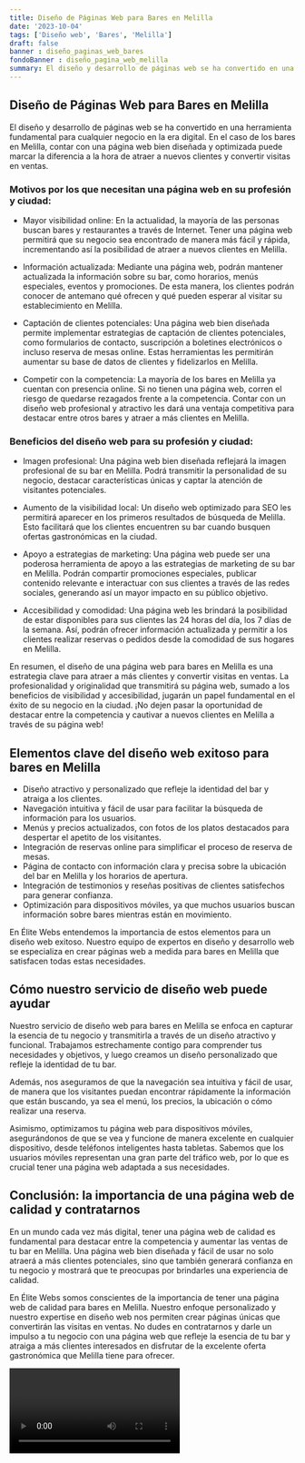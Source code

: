 ```yaml
---
title: Diseño de Páginas Web para Bares en Melilla
date: '2023-10-04'
tags: ['Diseño web', 'Bares', 'Melilla']
draft: false
banner : diseño_paginas_web_bares
fondoBanner : diseño_pagina_web_melilla
summary: El diseño y desarrollo de páginas web se ha convertido en una herramienta fundamental para cualquier negocio en la era digital. En el caso de los bares en Melilla, contar con una página web bien diseñada y optimizada puede marcar la diferencia a la hora de atraer a nuevos clientes y convertir visitas en ventas.
---
```


## Diseño de Páginas Web para Bares en Melilla

El diseño y desarrollo de páginas web se ha convertido en una herramienta fundamental para cualquier negocio en la era digital. En el caso de los bares en Melilla, contar con una página web bien diseñada y optimizada puede marcar la diferencia a la hora de atraer a nuevos clientes y convertir visitas en ventas.

### Motivos por los que necesitan una página web en su profesión y ciudad:

- Mayor visibilidad online: En la actualidad, la mayoría de las personas buscan bares y restaurantes a través de Internet. Tener una página web permitirá que su negocio sea encontrado de manera más fácil y rápida, incrementando así la posibilidad de atraer a nuevos clientes en Melilla.

- Información actualizada: Mediante una página web, podrán mantener actualizada la información sobre su bar, como horarios, menús especiales, eventos y promociones. De esta manera, los clientes podrán conocer de antemano qué ofrecen y qué pueden esperar al visitar su establecimiento en Melilla.

- Captación de clientes potenciales: Una página web bien diseñada permite implementar estrategias de captación de clientes potenciales, como formularios de contacto, suscripción a boletines electrónicos o incluso reserva de mesas online. Estas herramientas les permitirán aumentar su base de datos de clientes y fidelizarlos en Melilla.

- Competir con la competencia: La mayoría de los bares en Melilla ya cuentan con presencia online. Si no tienen una página web, corren el riesgo de quedarse rezagados frente a la competencia. Contar con un diseño web profesional y atractivo les dará una ventaja competitiva para destacar entre otros bares y atraer a más clientes en Melilla.

### Beneficios del diseño web para su profesión y ciudad:

- Imagen profesional: Una página web bien diseñada reflejará la imagen profesional de su bar en Melilla. Podrá transmitir la personalidad de su negocio, destacar características únicas y captar la atención de visitantes potenciales.

- Aumento de la visibilidad local: Un diseño web optimizado para SEO les permitirá aparecer en los primeros resultados de búsqueda de Melilla. Esto facilitará que los clientes encuentren su bar cuando busquen ofertas gastronómicas en la ciudad.

- Apoyo a estrategias de marketing: Una página web puede ser una poderosa herramienta de apoyo a las estrategias de marketing de su bar en Melilla. Podrán compartir promociones especiales, publicar contenido relevante e interactuar con sus clientes a través de las redes sociales, generando así un mayor impacto en su público objetivo.

- Accesibilidad y comodidad: Una página web les brindará la posibilidad de estar disponibles para sus clientes las 24 horas del día, los 7 días de la semana. Así, podrán ofrecer información actualizada y permitir a los clientes realizar reservas o pedidos desde la comodidad de sus hogares en Melilla.

En resumen, el diseño de una página web para bares en Melilla es una estrategia clave para atraer a más clientes y convertir visitas en ventas. La profesionalidad y originalidad que transmitirá su página web, sumado a los beneficios de visibilidad y accesibilidad, jugarán un papel fundamental en el éxito de su negocio en la ciudad. ¡No dejen pasar la oportunidad de destacar entre la competencia y cautivar a nuevos clientes en Melilla a través de su página web!

<GifSeo />

<Cta />

## Elementos clave del diseño web exitoso para bares en Melilla

- Diseño atractivo y personalizado que refleje la identidad del bar y atraiga a los clientes.
- Navegación intuitiva y fácil de usar para facilitar la búsqueda de información para los usuarios.
- Menús y precios actualizados, con fotos de los platos destacados para despertar el apetito de los visitantes.
- Integración de reservas online para simplificar el proceso de reserva de mesas.
- Página de contacto con información clara y precisa sobre la ubicación del bar en Melilla y los horarios de apertura.
- Integración de testimonios y reseñas positivas de clientes satisfechos para generar confianza.
- Optimización para dispositivos móviles, ya que muchos usuarios buscan información sobre bares mientras están en movimiento.

En Élite Webs entendemos la importancia de estos elementos para un diseño web exitoso. Nuestro equipo de expertos en diseño y desarrollo web se especializa en crear páginas web a medida para bares en Melilla que satisfacen todas estas necesidades.

## Cómo nuestro servicio de diseño web puede ayudar

Nuestro servicio de diseño web para bares en Melilla se enfoca en capturar la esencia de tu negocio y transmitirla a través de un diseño atractivo y funcional. Trabajamos estrechamente contigo para comprender tus necesidades y objetivos, y luego creamos un diseño personalizado que refleje la identidad de tu bar.

Además, nos aseguramos de que la navegación sea intuitiva y fácil de usar, de manera que los visitantes puedan encontrar rápidamente la información que están buscando, ya sea el menú, los precios, la ubicación o cómo realizar una reserva.

Asimismo, optimizamos tu página web para dispositivos móviles, asegurándonos de que se vea y funcione de manera excelente en cualquier dispositivo, desde teléfonos inteligentes hasta tabletas. Sabemos que los usuarios móviles representan una gran parte del tráfico web, por lo que es crucial tener una página web adaptada a sus necesidades.

## Conclusión: la importancia de una página web de calidad y contratarnos

En un mundo cada vez más digital, tener una página web de calidad es fundamental para destacar entre la competencia y aumentar las ventas de tu bar en Melilla. Una página web bien diseñada y fácil de usar no solo atraerá a más clientes potenciales, sino que también generará confianza en tu negocio y mostrará que te preocupas por brindarles una experiencia de calidad.

En Élite Webs somos conscientes de la importancia de tener una página web de calidad para bares en Melilla. Nuestro enfoque personalizado y nuestro expertise en diseño web nos permiten crear páginas únicas que convertirán las visitas en ventas. No dudes en contratarnos y darle un impulso a tu negocio con una página web que refleje la esencia de tu bar y atraiga a más clientes interesados en disfrutar de la excelente oferta gastronómica que Melilla tiene para ofrecer.

<Video />

<CtaBot job='Bares' city='Melilla'/>

<Gmaps query='Melilla+españa+maps' />
